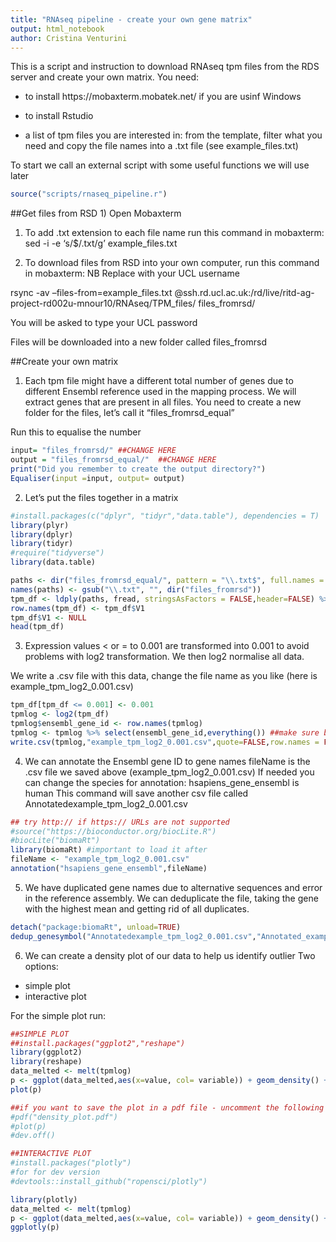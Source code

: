 ```yaml
---
title: "RNAseq pipeline - create your own gene matrix"
output: html_notebook
author: Cristina Venturini
---
```


This is a script and instruction to download RNAseq tpm files from the RDS server and create your own matrix. 
You need: 

- to install https://mobaxterm.mobatek.net/ if you are usinf Windows

- to install Rstudio

- a list of tpm files you are interested in: from the template, filter what you need and copy the file names into a .txt file (see example_files.txt)



To start we call an external script with some useful functions we will use later
```r
source("scripts/rnaseq_pipeline.r")
```


##Get files from RSD
1) Open Mobaxterm 

1) To add .txt extension to each file name run this command in mobaxterm: 
sed -i -e 's/$/.txt/g' example_files.txt

2) To download files from RSD into your own computer, run this command in mobaxterm: 
NB Replace <username> with your UCL username


rsync -av --files-from=example_files.txt <username>@ssh.rd.ucl.ac.uk:/rd/live/ritd-ag-project-rd002u-mnour10/RNAseq/TPM_files/ files_fromrsd/

You will be asked to type your UCL password

Files will be downloaded into a new folder called files_fromrsd


##Create your own matrix 

1) Each tpm file might have a different total number of genes due to different Ensembl reference used in the mapping process. We will extract genes that are present in all files. 
You need to create a new folder for the files, let's call it "files_fromrsd_equal"

Run this to equalise the number 
```r
input= "files_fromrsd/" ##CHANGE HERE
output = "files_fromrsd_equal/"  ##CHANGE HERE
print("Did you remember to create the output directory?")
Equaliser(input =input, output= output)
```




2) Let's put the files together in a matrix 
```r

#install.packages(c("dplyr", "tidyr","data.table"), dependencies = T)
library(plyr)
library(dplyr)
library(tidyr)
#require("tidyverse")
library(data.table)

paths <- dir("files_fromrsd_equal/", pattern = "\\.txt$", full.names = TRUE)
names(paths) <- gsub("\\.txt", "", dir("files_fromrsd"))
tpm_df <- ldply(paths, fread, stringsAsFactors = FALSE,header=FALSE) %>% spread(key=.id,value=V2) 
row.names(tpm_df) <- tpm_df$V1
tpm_df$V1 <- NULL
head(tpm_df)
```


3) Expression values < or = to 0.001 are transformed into 0.001 to avoid problems with log2 transformation. We then log2 normalise all data.

We write a .csv file with this data, change the file name as you like (here is example_tpm_log2_0.001.csv)


```r
tpm_df[tpm_df <= 0.001] <- 0.001
tpmlog <- log2(tpm_df)
tpmlog$ensembl_gene_id <- row.names(tpmlog)
tpmlog <- tpmlog %>% select(ensembl_gene_id,everything()) ##make sure biomart is not loaded, it creates problems with dplyr
write.csv(tpmlog,"example_tpm_log2_0.001.csv",quote=FALSE,row.names = FALSE) ##CHANGE HERE the output file name
```


4) We can annotate the Ensembl gene ID to gene names 
fileName is the .csv file we saved above (example_tpm_log2_0.001.csv)
If needed you can change the species for annotation: hsapiens_gene_ensembl is human 
This command will save another csv file called Annotatedexample_tpm_log2_0.001.csv
```r
## try http:// if https:// URLs are not supported
#source("https://bioconductor.org/biocLite.R")
#biocLite("biomaRt")
library(biomaRt) #important to load it after
fileName <- "example_tpm_log2_0.001.csv"
annotation("hsapiens_gene_ensembl",fileName)
```
5) We have duplicated gene names due to alternative sequences and error in the reference assembly. 
We can deduplicate the file, taking the gene with the highest mean and getting rid of all duplicates. 
```r
detach("package:biomaRt", unload=TRUE)
dedup_genesymbol("Annotatedexample_tpm_log2_0.001.csv","Annotated_example_tpm_log2_0.001_dedup.csv")
```


6) We can create a density plot of our data to help us identify outlier
Two options:
- simple plot
- interactive plot 

For the simple plot run: 
```r
##SIMPLE PLOT
##install.packages("ggplot2","reshape")
library(ggplot2)
library(reshape)
data_melted <- melt(tpmlog)
p <- ggplot(data_melted,aes(x=value, col= variable)) + geom_density() + theme_bw() + theme(legend.position = "None")
plot(p)

##if you want to save the plot in a pdf file - uncomment the following
#pdf("density_plot.pdf")
#plot(p)
#dev.off()
```




```r
##INTERACTIVE PLOT 
#install.packages("plotly")
#for for dev version
#devtools::install_github("ropensci/plotly")

library(plotly)
data_melted <- melt(tpmlog)
p <- ggplot(data_melted,aes(x=value, col= variable)) + geom_density() + theme_bw() + theme(legend.position = "None")
ggplotly(p)
```




